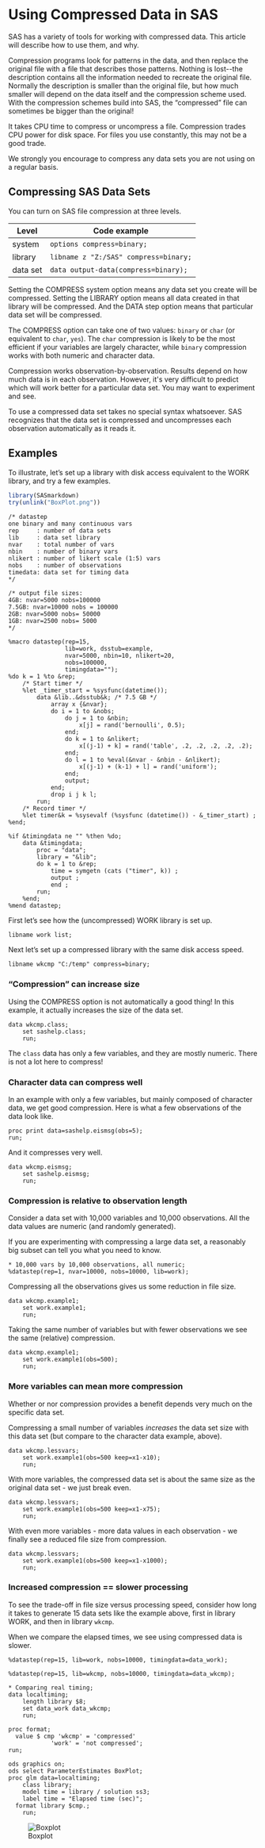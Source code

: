 # Using Compressed Data in SAS

SAS has a variety of tools for working with compressed data. This
article will describe how to use them, and why.

Compression programs look for patterns in the data, and then replace the
original file with a file that describes those patterns. Nothing is
lost\--the description contains all the information needed to recreate
the original file. Normally the description is smaller than the original
file, but how much smaller will depend on the data itself and the
compression scheme used. With the compression schemes build into SAS, the
"compressed" file can sometimes be bigger than the original!

:::{.callout-tip}
It takes CPU time to compress or uncompress a file.
Compression trades CPU power for disk space. For
files you use constantly, this may not be a good trade. 
:::

We strongly
you encourage to compress any data sets you are not using on a regular
basis.

## Compressing SAS Data Sets

You can turn on SAS file compression at three levels.

| Level | Code example |
|-------|--------------|
|system |`options compress=binary;` |
|library|`libname z "Z:/SAS" compress=binary;` |
|data set | `data output-data(compress=binary);` |

Setting the COMPRESS system option means any data set you create
will be compressed.  Setting the LIBRARY option means all data
created in that library will be compressed.  And the DATA step
option means that particular data set will be compressed.

The COMPRESS option can take one of
two values: `binary` or `char` (or equivalent to `char`, `yes`).
The `char` compression is likely to be the most efficient if your
variables are largely character, while `binary` compression works
with both numeric and character data.

Compression works observation-by-observation.  Results depend
on how much data is in each observation.
However, it\'s very difficult to predict which will work
better for a particular data set. You may want to experiment and see.

To use a compressed data set takes no special syntax whatsoever. SAS
recognizes that the data set is compressed and uncompresses each
observation automatically as it reads it.

## Examples

To illustrate, let's set up a library with disk access
equivalent to the WORK library, and try a few examples.

```r
library(SASmarkdown)
try(unlink("BoxPlot.png"))
```

```sas
/* datastep
one binary and many continuous vars
rep     : number of data sets
lib     : data set library
nvar    : total number of vars
nbin    : number of binary vars
nlikert : number of likert scale (1:5) vars
nobs    : number of observations
timedata: data set for timing data
*/

/* output file sizes:
4GB: nvar=5000 nobs=100000
7.5GB: nvar=10000 nobs = 100000
2GB: nvar=5000 nobs= 50000
1GB: nvar=2500 nobs= 5000
*/

%macro datastep(rep=15, 
				lib=work, dsstub=example,
				nvar=5000, nbin=10, nlikert=20,
				nobs=100000,
				timingdata="");
%do k = 1 %to &rep;
	/* Start timer */
	%let _timer_start = %sysfunc(datetime());
		data &lib..&dsstub&k; /* 7.5 GB */
			array x {&nvar};
			do i = 1 to &nobs;
				do j = 1 to &nbin;
					x[j] = rand('bernoulli', 0.5);
				end;
	  			do k = 1 to &nlikert;
	  				x[(j-1) + k] = rand('table', .2, .2, .2, .2, .2);
	  			end;
				do l = 1 to %eval(&nvar - &nbin - &nlikert);
					x[(j-1) + (k-1) + l] = rand('uniform');
				end;
	  			output;
			end;
			drop i j k l;
		run;
	/* Record timer */
	%let timer&k = %sysevalf (%sysfunc (datetime()) - &_timer_start) ;
%end;

%if &timingdata ne "" %then %do;
	data &timingdata;
		proc = "data";
		library = "&lib";
		do k = 1 to &rep;                     
	    	time = symgetn (cats ("timer", k)) ;
	    	output ;                                 
	  		end ;
		run;
	%end;
%mend datastep;
```

First let's see how the (uncompressed) WORK library is set up.
```saslog
libname work list;
```

Next let's set up a compressed library with the same disk access
speed.

```saslog
libname wkcmp "C:/temp" compress=binary;
```

### "Compression" can increase size
Using the COMPRESS option is not automatically a good thing!
In this example, it actually increases the size of the data
set.

```saslog
data wkcmp.class;
	set sashelp.class;
	run;
```

The `class` data has only a few variables, and they
are mostly numeric.  There is not a lot here to compress!

### Character data can compress well

In an example with only a few variables, but mainly
composed of character data, we get good compression.
Here is what a few observations of the data look like.

```sas
proc print data=sashelp.eismsg(obs=5);
run;
```

And it compresses very well.
```saslog
data wkcmp.eismsg;
	set sashelp.eismsg;
	run;
```

### Compression is relative to observation length
Consider a data set with 10,000 variables and 10,000
observations.  All the data values are numeric (and
randomly generated).

:::{.callout-tip}
If you are experimenting with compressing a large
data set, a reasonably big subset can tell you
what you need to know.
:::

```saslog
* 10,000 vars by 10,000 observations, all numeric;
%datastep(rep=1, nvar=10000, nobs=10000, lib=work);
```

Compressing all the observations gives us some
reduction in file size.

```saslog
data wkcmp.example1;
	set work.example1;
	run;
```

Taking the same number of variables but with fewer observations
we see the same (relative) compression.

```saslog
data wkcmp.example1;
	set work.example1(obs=500);
	run;
```

### More variables can mean more compression
Whether or nor compression provides a benefit depends
very much on the specific data set.

Compressing a small number of variables *increases*
the data set size with this data set
(but compare to the character data example, above).

```saslog
data wkcmp.lessvars;
	set work.example1(obs=500 keep=x1-x10);
	run;
```

With more variables, the compressed data set
is about the same size as the original data set -
we just break even.
```saslog
data wkcmp.lessvars;
	set work.example1(obs=500 keep=x1-x75);
	run;
```

With even more variables - more data values
in each observation - we finally see a reduced
file size from compression.
```saslog
data wkcmp.lessvars;
	set work.example1(obs=500 keep=x1-x1000);
	run;
```


### Increased compression == slower processing
To see the trade-off in file size versus processing
speed, consider how long it takes to generate
15 data sets like the example above, first in
library WORK, and then in library `wkcmp`.

When we compare the elapsed times, we see using
compressed data is slower.

```sas
%datastep(rep=15, lib=work, nobs=10000, timingdata=data_work);

%datastep(rep=15, lib=wkcmp, nobs=10000, timingdata=data_wkcmp);

* Comparing real timing;
data localtiming;
	length library $8;
	set data_work data_wkcmp;
	run;

proc format;
  value $ cmp 'wkcmp' = 'compressed'
            'work' = 'not compressed';
run;

ods graphics on;
ods select ParameterEstimates BoxPlot;
proc glm data=localtiming;
	class library;
	model time = library / solution ss3;
	label time = "Elapsed time (sec)";
  format library $cmp.;
	run;
```

![Boxplot](BoxPlot.png)



